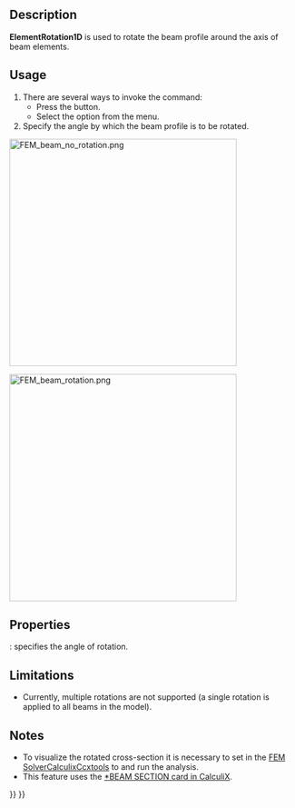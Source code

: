<languages/>

{{Docnav
|[[FEM_ElementGeometry1D|Beam Cross Section]]
|[[FEM_ElementGeometry2D|Shell Plate Thickness]]
|[[FEM_Workbench|FEM]]
|IconL=FEM_ElementGeometry1D.svg
|IconR=FEM_ElementGeometry2D.svg
|IconC=Workbench_FEM.svg
}}

{{GuiCommandContainer|
{{GuiCommand
|Name=FEM ElementRotation1D
|MenuLocation=Model → Element Geometry → Beam Rotation
|Workbenches=[[FEM_Workbench|FEM]]
|SeeAlso=[[FEM_tutorial|FEM tutorial]]
}}
{{GuiCommandFemInfo
|Solvers=CalculiX
}}
}}

==Description==

'''ElementRotation1D''' is used to rotate the beam profile around the axis of beam elements.

==Usage==

# There are several ways to invoke the command:
#* Press the {{Button|[[Image:FEM ElementRotation1D.svg|16px]] [[FEM_ElementRotation1D|Beam Rotation]]}} button.
#* Select the {{MenuCommand|Model → Element Geometry → [[Image:FEM_ElementRotation1D.svg|16px]] Beam Rotation}} option from the menu.
# Specify the angle by which the beam profile is to be rotated.

[[Image:FEM_beam_no_rotation.png|400px]]
{{Caption|No rotation, default orientation - local axis 1 aligned with the global Y-axis (green)}}

[[Image:FEM_beam_rotation.png|400px]]
{{Caption|90 degree rotation}}

==Properties==

{{PropertyData|Rotation}}: specifies the angle of rotation.

==Limitations==

* Currently, multiple rotations are not supported (a single rotation is applied to all beams in the model).

==Notes==

* To visualize the rotated cross-section it is necessary to set {{incode|Beam Shell Result Output 3D}} in the [[FEM_SolverCalculixCcxtools|FEM SolverCalculixCcxtools]] to {{incode|True}} and run the analysis.
* This feature uses the [https://web.mit.edu/calculix_v2.7/CalculiX/ccx_2.7/doc/ccx/node162.html *BEAM SECTION card in CalculiX].


{{Docnav
|[[FEM_ElementGeometry1D|Beam Cross Section]]
|[[FEM_ElementGeometry2D|Shell Plate Thickness]]
|[[FEM_Workbench|FEM]]
|IconL=FEM_ElementGeometry1D.svg
|IconR=FEM_ElementGeometry2D.svg
|IconC=Workbench_FEM.svg
}}

{{FEM_Tools_navi{{#translation:}}}}
{{Userdocnavi{{#translation:}}}}